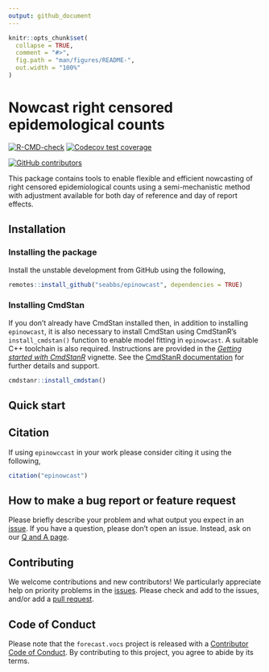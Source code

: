 ```yaml
---
output: github_document
---
```


<!-- README.md is generated from README.Rmd. Please edit that file -->

```r
knitr::opts_chunk$set(
  collapse = TRUE,
  comment = "#>",
  fig.path = "man/figures/README-",
  out.width = "100%"
)
```

# Nowcast right censored epidemological counts

[![R-CMD-check](https://github.com/seabbs/epinowcast/workflows/R-CMD-check/badge.svg)](https://github.com/seabbs/epinowcast/actions/workflows/R-CMD-check.yaml) [![Codecov test coverage](https://codecov.io/gh/seabbs/epinowcast/branch/main/graph/badge.svg)](https://app.codecov.io/gh/seabbs/epinowcast)

[![GitHub contributors](https://img.shields.io/github/contributors/seabbs/epinowcast)](https://github.com/seabbs/epinowcast/graphs/contributors) 

This package contains tools to enable flexible and efficient nowcasting of  right censored epidemiological counts using a semi-mechanistic method with adjustment available for both day of reference and day of report effects. 

## Installation


### Installing the package

Install the unstable development from GitHub using the following, 

```r
remotes::install_github("seabbs/epinowcast", dependencies = TRUE)
```

### Installing CmdStan

If you don't already have CmdStan installed then, in addition to installing `epinowcast`, it is also necessary to install CmdStan using CmdStanR's 
`install_cmdstan()` function to enable model fitting in `epinowcast`. A suitable C++ toolchain is also required. Instructions are provided in the [_Getting started with
CmdStanR_](https://mc-stan.org/cmdstanr/articles/cmdstanr.html) vignette. See the [CmdStanR documentation](https://mc-stan.org/cmdstanr/) for further details and support. 

```r
cmdstanr::install_cmdstan()
```

## Quick start

## Citation

If using `epinowccast` in your work please consider citing it using the following,

```r
citation("epinowcast")
```

## How to make a bug report or feature request

Please briefly describe your problem and what output you expect in an [issue](https://github.com/seabbs/epinowcast/issues). If you have a question, please don't open an issue. Instead, ask on our [Q and A page](https://github.com/seabbs/epinowcast/discussions/categories/q-a).

## Contributing

We welcome contributions and new contributors! We particularly appreciate help on priority problems in the [issues](https://github.com/seabbs/epinowcast/issues). Please check and add to the issues, and/or add a [pull request](https://github.com/seabbs/epinowcast/pulls).

## Code of Conduct
  
Please note that the `forecast.vocs` project is released with a [Contributor Code of Conduct](samabbott.co.uk/epinowcast/CODE_OF_CONDUCT.html). By contributing to this project, you agree to abide by its terms.
